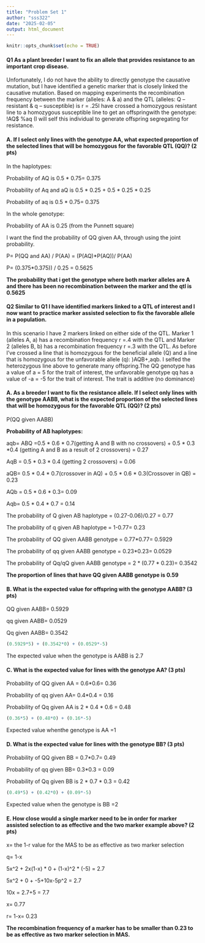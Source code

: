 ```yaml
---
title: "Problem Set 1"
author: "sss322"
date: "2025-02-05"
output: html_document
---
```


```r
knitr::opts_chunk$set(echo = TRUE)
```



#### **Q1 As a plant breeder I want to fix an allele that provides resistance to an important crop disease.** 
Unfortunately, I do not have the ability to directly genotype the causative mutation, but I have identified a genetic marker that is closely linked the causative mutation. Based on mapping experiments the recombination frequency between the marker (alleles: A & a) and the QTL (alleles: Q – resistant & q – susceptible) is r = .25I have crossed a homozygous resistant line to a homozygous susceptible line to get an offspringwith the genotype: !AQ$ %aq
(I will self this individual to generate offspring segregating for resistance.

#### **A. If I select only lines with the genotype AA, what expected proportion of the selected lines that will be homozygous for the favorable QTL (QQ)? (2 pts)**


In the haplotypes: 

Probability of AQ is 0.5 * 0.75= 0.375

Probability of Aq and aQ is 0.5 * 0.25 + 0.5 * 0.25 * 0.25

Probability of aq is 0.5 * 0.75= 0.375

In the whole genotype: 

Probability of AA is 0.25
(from the Punnett square)

I want the find the probability of QQ given AA, through using the joint probability. 

P= P(QQ and AA) / P(AA) = (P(AQ)*P(AQ))/ P(AA)

P=  (0.375*0.375)) / 0.25 = 0.5625


**The probability that i get the genotype where both marker alleles are A and there has been no recombination between the marker and the qtl is 0.5625**



#### **Q2 Similar to Q1 I have identified markers linked to a QTL of interest and I now want to practice marker assisted selection to fix the favorable allele in a population. ** 

In this scenario I have 2 markers linked on either side of the QTL. Marker 1 (alleles A, a) has a recombination frequency r =.4 with the QTL and Marker 2 (alleles B, b) has a recombination frequency r =.3 with the QTL.
As before I’ve crossed a line that is homozygous for the beneficial allele (Q) and a line that is homozygous for the unfavorable allele (q): )AQB+,aqb.
I selfed the heterozygous line above to generate many offspring.The QQ genotype has a value of a = 5 for the trait of interest, the unfavorable genotype qq has
a value of -a = -5 for the trait of interest. The trait is additive (no dominance)

#### **A. As a breeder I want to fix the resistance allele. If I select only lines with the genotype AABB, what is the expected proportion of the selected lines that will be homozygous for the favorable QTL (QQ)? (2 pts)**


P(QQ given AABB)

**Probability of AB haplotypes:**

aqb= ABQ =0.5 * 0.6 * 0.7(getting A and B with no crossovers) + 0.5 * 0.3 *0.4 (getting A and B as a result of 2 crossovers) = 0.27

AqB = 0.5 * 0.3 * 0.4 (getting 2 crossovers) = 0.06

aQB= 0.5 * 0.4 * 0.7(crossover in AQ) + 0.5 * 0.6 * 0.3(Crossover in QB) = 0.23

AQb = 0.5 * 0.6 * 0.3= 0.09

Aqb= 0.5 * 0.4 * 0.7 = 0.14


The probability of Q given AB haplotype = (0.27-0.06)/0.27 = 0.77

The probability of q given AB haplotype =  1-0.77= 0.23

The probability of QQ given AABB genotype = 0.77*0.77= 0.5929

The probability of qq given AABB genotype = 0.23*0.23= 0.0529

The probability of Qq/qQ given AABB genotype = 2 * (0.77 * 0.23)= 0.3542

**The proportion of lines that have QQ given AABB genotype is 0.59**



#### **B. What is the expected value for offspring with the genotype AABB? (3 pts)**
QQ given AABB= 0.5929

qq given AABB= 0.0529

Qq given AABB= 0.3542

```r
(0.5929*5) + (0.3542*0) + (0.0529*-5) 
```
The expected value when the genotype is AABB is 2.7


#### **C. What is the expected value for lines with the genotype AA? (3 pts)**

Probability of QQ given AA = 0.6*0.6= 0.36

Probability of qq given AA= 0.4*0.4 = 0.16

Probability of Qq given AA is 2 * 0.4 * 0.6 = 0.48


```r
(0.36*5) + (0.48*0) + (0.16*-5) 
```
Expected value whenthe genotype is AA =1 


#### **D. What is the expected value for lines with the genotype BB? (3 pts)**

Probability of QQ given BB = 0.7*0.7= 0.49

Probability of qq given BB= 0.3*0.3 = 0.09

Probability of Qq given BB is 2 * 0.7 * 0.3 = 0.42


```r
(0.49*5) + (0.42*0) + (0.09*-5) 
```
Expected value when the genotype is BB =2 



#### **E. How close would a single marker need to be in order for marker assisted selection to as effective and the two marker example above? (2 pts)**

x= the 1-r value for the MAS to be as effective as two marker selection

q= 1-x

5x^2 + 2x(1-x) * 0 + (1-x)^2 * (-5) = 2.7

5x^2 + 0 + -5+10x-5p^2 = 2.7

10x = 2.7+5 = 7.7

x= 0.77

r= 1-x= 0.23

**The recombination frequency of a marker has to be smaller than 0.23 to be as effective as two marker selection in MAS. **
